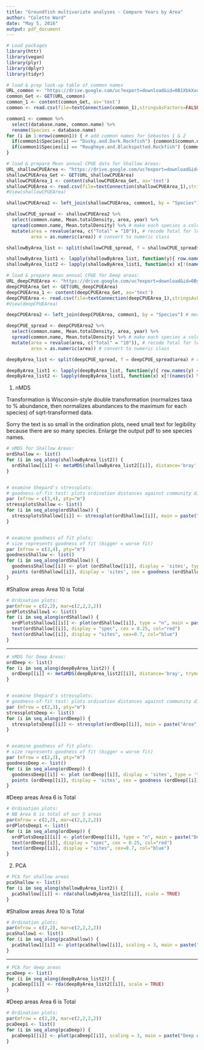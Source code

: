 ```yaml
---
title: "Groundfish multivariate analyses - Compare Years by Area"
author: "Colette Ward"
date: "May 5, 2016"
output: pdf_document
---
```


```r
# Load packages
library(httr)
library(vegan)
library(plyr)
library(dplyr)
library(tidyr)

```

```r
# load & prep look-up table of common names
URL_common <- "https://drive.google.com/uc?export=download&id=0B1XbkXxdfD7ubzIzdURzanhfZnc" # this is "trawl_species_control_file.csv"
common_Get <- GET(URL_common)
common_1 <- content(common_Get, as='text')
common <- read.csv(file=textConnection(common_1),stringsAsFactors=FALSE,head=TRUE)

common1 <- common %>%
  select(database.name, common.name) %>%
  rename(Species = database.name)
for (i in 1:nrow(common1)) { # add common names for Sebastes 1 & 2
  if(common1$Species[i] == "Dusky.and.Dark.Rockfish") {common1$common.name[i] <- "Sebastes 1"}
  if(common1$Species[i] == "Rougheye.and.Blackspotted.Rockfish") {common1$common.name[i] <- "Sebastes 2"}
}
```


```r
# load & prepare Mean annual CPUE data for Shallow Areas:
URL_shallowCPUEArea <- "https://drive.google.com/uc?export=download&id=0By1iaulIAI-uYzBOUFRtZklmX0U" # new data for shallow areas
shallowCPUEArea_Get <- GET(URL_shallowCPUEArea)
shallowCPUEArea_1 <- content(shallowCPUEArea_Get, as='text')
shallowCPUEArea <- read.csv(file=textConnection(shallowCPUEArea_1),stringsAsFactors=FALSE,head=TRUE)
#View(shallowCPUEArea)

shallowCPUEArea2 <- left_join(shallowCPUEArea, common1, by = "Species") # merge common names onto SPCPUEArea

shallowCPUE_spread <- shallowCPUEArea2 %>%
  select(common.name, Mean.totalDensity, area, year) %>%
  spread(common.name, Mean.totalDensity) %>% # make each species a column
  mutate(area = revalue(area, c("Total" = "10")), # recode Total for looping later
         area = as.numeric(area)) # convert to numeric class

shallowByArea_list <- split(shallowCPUE_spread, f = shallowCPUE_spread$area) # create a list of dataframes (one for each area; NB area 10 is Total)

shallowByArea_list1 <- lapply(shallowByArea_list, function(y){ row.names(y) <- y$year; y}) # create row names from year column
shallowByArea_list2 <- lapply(shallowByArea_list1, function(x) x[!(names(x) %in% c("area", "year"))]) # drop area & year

```


```r
# load & prepare mean annual CPUE for Deep areas:
URL_deepCPUEArea <- "https://drive.google.com/uc?export=download&id=0By1iaulIAI-uVF9VWnNPX3Z3S3c"
deepCPUEArea_Get <- GET(URL_deepCPUEArea)
deepCPUEArea_1 <- content(deepCPUEArea_Get, as='text')
deepCPUEArea <- read.csv(file=textConnection(deepCPUEArea_1),stringsAsFactors=FALSE,head=TRUE)
#View(deepCPUEArea)

deepCPUEArea2 <- left_join(deepCPUEArea, common1, by = "Species") # merge common names onto SPCPUEArea

deepCPUE_spread <- deepCPUEArea2 %>%
  select(common.name, Mean.totalDensity, area, year) %>%
  spread(common.name, Mean.totalDensity) %>% # make each species a column
  mutate(area = revalue(area, c("Total" = "10")), # recode Total for looping later
         area = as.numeric(area)) # convert to numeric class

deepByArea_list <- split(deepCPUE_spread, f = deepCPUE_spread$area) # create a list of dataframes (one for each area; NB area 10 is Total)

deepByArea_list1 <- lapply(deepByArea_list, function(y){ row.names(y) <- y$year; y}) # create row names from year column
deepByArea_list2 <- lapply(deepByArea_list1, function(x) x[!(names(x) %in% c("area", "year"))]) # drop area & year

```

######################################################
######################################################
######################################################

1. nMDS

Transformation is Wisconsin-style double transformation (normalizes taxa to % abundance, then normalizes abundances to the maximum for each species) of sqrt-transformed data.

Sorry the text is so small in the ordination plots, need small text for legibility because there are so many species. 
Enlarge the output pdf to see species names.


```r

# nMDS for Shallow Areas:
ordShallow <- list()
for (i in seq_along(shallowByArea_list2)) {
  ordShallow[[i]] <- metaMDS(shallowByArea_list2[[i]], distance='bray', trymax=1000)
}


# examine Shepard's stressplots:
# goodness-of-fit test: plots ordination distances against community dissimilarities
par (mfrow = c(3,4), pty="m") 
stressplotsShallow <- list()
for (i in seq_along(ordShallow)) {
  stressplotsShallow[[i]] <- stressplot(ordShallow[[i]], main = paste("Area",i))
}


# examine goodness of fit plots:
# size represents goodness of fit (bigger = worse fit)
par (mfrow = c(3,4), pty="m") 
goodnessShallow <- list()
for (i in seq_along(ordShallow)) {
  goodnessShallow[[i]] <- plot (ordShallow[[i]], display = 'sites', type = 't', main = paste("Area",i))
  points (ordShallow[[i]], display = 'sites', cex = goodness (ordShallow[[i]])*200)
}

```

#Shallow areas
Area 10 is Total

```r
# Ordination plots:
par(mfrow = c(2,2), mar=c(2,2,2,2))
ordPlotsShallow1 <- list()
for (i in seq_along(ordShallow)) {
  ordPlotsShallow1[[i]] <- plot(ordShallow[[i]], type = "n", main = paste("Shallow Area",i))
  text(ordShallow[[i]], display = "spec", cex = 0.25, col="red")
  text(ordShallow[[i]], display = "sites", cex=0.7, col="blue")
}
```

***


```r

# nMDS for Deep Areas:
ordDeep <- list()
for (i in seq_along(deepByArea_list2)) {
  ordDeep[[i]] <- metaMDS(deepByArea_list2[[i]], distance='bray', trymax=1000)
}


# examine Shepard's stressplots:
# goodness-of-fit test: plots ordination distances against community dissimilarities
par (mfrow = c(2,3), pty="m") 
stressplotsDeep <- list()
for (i in seq_along(ordDeep)) {
  stressplotsDeep[[i]] <- stressplot(ordDeep[[i]], main = paste("Area",i))
}


# examine goodness of fit plots:
# size represents goodness of fit (bigger = worse fit)
par (mfrow = c(2,3), pty="m") 
goodnessDeep <- list()
for (i in seq_along(ordDeep)) {
  goodnessDeep[[i]] <- plot (ordDeep[[i]], display = 'sites', type = 't', main = paste("Area",i))
  points (ordDeep[[i]], display = 'sites', cex = goodness (ordDeep[[i]])*200)
}
```

#Deep areas
Area 6 is Total

```r
# Ordination plots:
# NB Area 6 is total of our 5 areas
par(mfrow = c(2,2), mar=c(2,2,2,2))
ordPlotsDeep1 <- list()
for (i in seq_along(ordDeep)) {
  ordPlotsDeep1[[i]] <- plot(ordDeep[[i]], type = "n", main = paste("Deep Area",i))
  text(ordDeep[[i]], display = "spec", cex = 0.25, col="red")
  text(ordDeep[[i]], display = "sites", cex=0.7, col="blue")
}
```


######################################################
######################################################
######################################################

2. PCA

```r

# PCA for shallow areas
pcaShallow <- list()
for (i in seq_along(shallowByArea_list2)) {
  pcaShallow[[i]] <- rda(shallowByArea_list2[[i]], scale = TRUE)
}

```

#Shallow areas
Area 10 is Total

```r

# Ordination plots:
par(mfrow = c(2,2), mar=c(2,2,2,2))
pcaShallow1 <- list()
for (i in seq_along(pcaShallow)) {
  pcaShallow1[[i]] <- plot(pcaShallow[[i]], scaling = 3, main = paste("Shallow Area",i))
}
```

***

```r

# PCA for deep areas
pcaDeep <- list()
for (i in seq_along(deepByArea_list2)) {
  pcaDeep[[i]] <- rda(deepByArea_list2[[i]], scale = TRUE)
}
```

#Deep areas
Area 6 is Total

```r

# Ordination plots:
par(mfrow = c(2,2), mar=c(2,2,2,2))
pcaDeep1 <- list()
for (i in seq_along(pcaDeep)) {
  pcaDeep1[[i]] <- plot(pcaDeep[[i]], scaling = 3, main = paste("Deep Area",i))
}
```